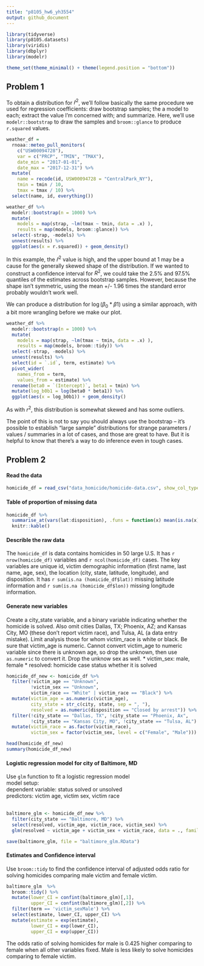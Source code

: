 ```yaml
---
title: "p8105_hw6_yh3554"
output: github_document
---
```


```r
library(tidyverse)
library(p8105.datasets)
library(viridis)
library(dbplyr)
library(modelr)

theme_set(theme_minimal() + theme(legend.position = "bottom"))
```


## Problem 1
To obtain a distribution for $\hat{r}^2$, we'll follow basically the same procedure we used for regression coefficients: draw bootstrap samples; the a model to each; extract the value I'm concerned with; and summarize. Here, we'll use `modelr::bootstrap` to draw the samples and `broom::glance` to produce `r.squared` values. 

```r
weather_df = 
  rnoaa::meteo_pull_monitors(
    c("USW00094728"),
    var = c("PRCP", "TMIN", "TMAX"), 
    date_min = "2017-01-01",
    date_max = "2017-12-31") %>%
  mutate(
    name = recode(id, USW00094728 = "CentralPark_NY"),
    tmin = tmin / 10,
    tmax = tmax / 10) %>%
  select(name, id, everything())
```


```r
weather_df %>% 
  modelr::bootstrap(n = 1000) %>% 
  mutate(
    models = map(strap, ~lm(tmax ~ tmin, data = .x) ),
    results = map(models, broom::glance)) %>% 
  select(-strap, -models) %>% 
  unnest(results) %>% 
  ggplot(aes(x = r.squared)) + geom_density()
```

In this example, the $\hat{r}^2$ value is high, and the upper bound at 1 may be a cause for the generally skewed shape of the distribution. If we wanted to construct a confidence interval for $R^2$, we could take the 2.5% and 97.5% quantiles of the estimates across bootstrap samples. However, because the shape isn't symmetric, using the mean +/- 1.96 times the standard error probably wouldn't work well.

We can produce a distribution for $\log(\beta_0 * \beta1)$ using a similar approach, with a bit more wrangling before we make our plot.

```r
weather_df %>% 
  modelr::bootstrap(n = 1000) %>% 
  mutate(
    models = map(strap, ~lm(tmax ~ tmin, data = .x) ),
    results = map(models, broom::tidy)) %>% 
  select(-strap, -models) %>% 
  unnest(results) %>% 
  select(id = `.id`, term, estimate) %>% 
  pivot_wider(
    names_from = term, 
    values_from = estimate) %>% 
  rename(beta0 = `(Intercept)`, beta1 = tmin) %>% 
  mutate(log_b0b1 = log(beta0 * beta1)) %>% 
  ggplot(aes(x = log_b0b1)) + geom_density()
```

As with $r^2$, this distribution is somewhat skewed and has some outliers. 

The point of this is not to say you should always use the bootstrap -- it's possible to establish "large sample" distributions for strange parameters / values / summaries in a lot of cases, and those are great to have. But it is helpful to know that there's a way to do inference even in tough cases. 

## Problem 2

#### Read the data

```r
homicide_df = read_csv("data_homicide/homicide-data.csv", show_col_types = FALSE)
```

#### Table of proportion of missing data

```r
homicide_df %>% 
  summarise_at(vars(lat:disposition), .funs = function(x) mean(is.na(x))) %>%
  knitr::kable()
```

#### Describle the raw data

The `homicide_df` is data contains homicides in 50 large U.S. It has `r nrow(homicide_df)` variables and `r ncol(homicide_df)` cases. The key variables are unique id, victim demographic information (first name, last name, age, sex), the location (city, state, latitude, longitude), and disposition. It has `r sum(is.na (homicide_df$lat))` missing latitude information and `r sum(is.na (homicide_df$lon))` missing longitude information.

#### Generate new variables

Create a city_state variable, and a binary variable indicating whether the homicide is solved. Also omit cities Dallas, TX; Phoenix, AZ; and Kansas City, MO (these don’t report victim race), and Tulsa, AL (a data entry mistake). Limit analysis those for whom victim_race is white or black. Be sure that victim_age is numeric. Cannot convert victim_age to numeric variable since there is unknown age, so drop the unknown, then use `as.numeric` to convert it. Drop the unknow sex as well.
* victim_sex: male, female
* resolved: homicide case status whether it is solved
```r
homicide_df_new <- homicide_df %>%
  filter(!victim_age == "Unknown", 
         !victim_sex == "Unknown",
         victim_race == "White" | victim_race == "Black") %>%
  mutate(victim_age = as.numeric(victim_age),
         city_state = str_c(city, state, sep = ", "),
         resolved = as.numeric(disposition == "Closed by arrest")) %>%
  filter(!city_state == "Dallas, TX", !city_state == "Phoenix, Ax", 
         !city_state == "Kansas City, MO", !city_state == "Tulsa, AL") %>%
  mutate(victim_race = as.factor(victim_race),
         victim_sex = factor(victim_sex, level = c("Female", "Male")))

head(homicide_df_new)
summary(homicide_df_new)
```

#### Logistic regression model for city of Baltimore, MD

Use `glm` function to fit a logistic regression model\
model setup:\
dependent variable: status solved or unsolved\
predictors: victim age, victim sex, victim race\
\
```r
baltimore_glm <- homicide_df_new %>%
  filter(city_state == "Baltimore, MD") %>%
  select(resolved, victim_age, victim_race, victim_sex) %>%
  glm(resolved ~ victim_age + victim_sex + victim_race, data = ., family = binomial(link = "logit"))

save(baltimore_glm, file = "baltimore_glm.RData")
```

#### Estimates and Confidence interval

Use `broom::tidy` to find the confidence interval of adjusted odds ratio for solving homicides comparing male victim and female victim.

```r
baltimore_glm  %>% 
  broom::tidy() %>% 
  mutate(lower_CI = confint(baltimore_glm)[,1],
         upper_CI = confint(baltimore_glm)[,2]) %>% 
  filter(term == 'victim_sexMale') %>% 
  select(estimate, lower_CI, upper_CI) %>% 
  mutate(estimate = exp(estimate),
         lower_CI = exp(lower_CI),
         upper_CI = exp(upper_CI))
```

The odds ratio of solving homicides for male is 0.425 higher comparing to female when all other variables fixed. Male is less likely to solve homicides comparing to female victim.





